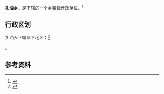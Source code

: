 {{中国乡级行政区|62/30/27/206/000}}

'''扎油乡'''，是{{PRC admin/fullname|62/30/27/206/000|3}}下辖的一个[[乡镇|乡镇]]级行政单位。<ref>{{PRC admin/ref sgc|{{PRC admin/parent|62/30/27/206/000}}}}</ref>

== 行政区划 ==

扎油乡下辖以下地区：<ref>{{PRC admin/ref sgc|62/30/27/206/000}}</ref>

{{PRC admin/children|62/30/27/206/000}}。

== 参考资料 ==

{{reflist}}

{{行政区划小作品}}
{{PRC admin/navcat|62/30/27/206/000}}
